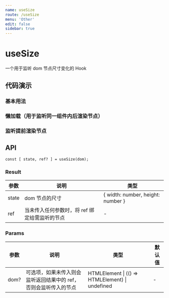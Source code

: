 ```yaml
---
name: useSize
route: /useSize
menu: 'Other'
edit: false
sidebar: true
---
```






# useSize

一个用于监听 dom 节点尺寸变化的 Hook

## 代码演示

### 基本用法

<JackBox tsCode={Demo1Tsx} jsCode={Demo1Jsx} demoName='基本用法' description='使用 ref 监听节点尺寸变化'>
  <Demo1 />
</JackBox>

### 懒加载（用于监听同一组件内后渲染节点）

<JackBox tsCode={Demo2Tsx} jsCode={Demo2Jsx} demoName='懒加载（用于监听同一组件内后渲染节点）' description='传入 function 来监听 dom 节点'>
  <Demo2 />
</JackBox>

### 监听提前渲染节点

<JackBox tsCode={Demo3Tsx} jsCode={Demo3Jsx} demoName='监听提前渲染节点' description='直接传入 dom 节点'>
  <Demo3 />
</JackBox>

## API

```
const [ state, ref? ] = useSize(dom);
```

### Result

| 参数     | 说明                                     | 类型       |
|----------|------------------------------------------|------------|
| state  | dom 节点的尺寸                             | { width: number, height: number }    |
| ref     | 当未传入任何参数时，将 ref 绑定给需监听的节点      | -        |

### Params

| 参数    | 说明                                         | 类型                   | 默认值 |
|---------|----------------------------------------------|------------------------|--------|
| dom? | 可选项，如果未传入则会监听返回结果中的 ref，否则会监听传入的节点  | HTMLElement \| (() => HTMLElement) \| undefined | -      |